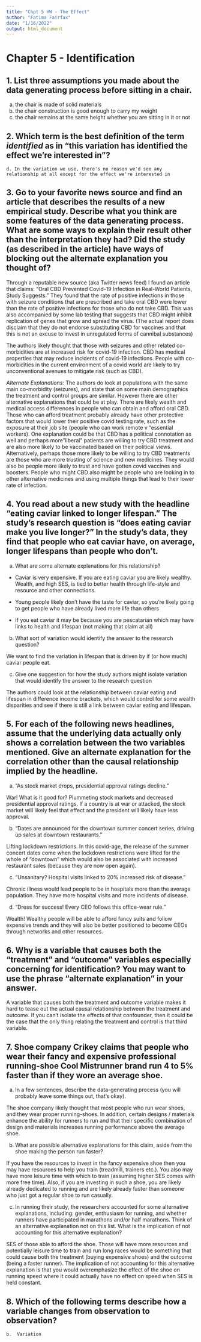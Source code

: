 ```yaml
---
title: "Chpt 5 HW - The Effect"
author: "Fatima Fairfax"
date: "1/16/2022"
output: html_document
---
```


# Chapter 5 - Identification

## 1. List three assumptions you made about the data generating process before sitting in a chair.

  a. the chair is made of solid materials
  b. the chair construction is good enough to carry my weight
  c. the chair remains at the same height whether you are sitting in it or not


## 2. Which term is the best definition of the term *identified* as in "this variation has identified the effect we're interested in"?

    d. In the variation we use, there's no reason we'd see any relationship at all except for the effect we're interested in
    

## 3.	Go to your favorite news source and find an article that describes the results of a new empirical study. Describe what you think are some features of the data generating process. What are some ways to explain their result other than the interpretation they had? Did the study (as described in the article) have ways of blocking out the alternate explanation you thought of?

Through a reputable new source (aka Twitter news feed) I found an article that claims: "Oral CBD Prevented Covid-19 Infection in Real-World Patients, Study Suggests." They found that the rate of positive infections in those with seizure conditions that are prescribed and take oral CBD were lower than the rate of positive infections for those who do not take CBD. This was also accompanied by some lab testing that suggests that CBD might inhibit replication of genes that grow and spread the virus. (The actual report does disclaim that they do not endorse substituting CBD for vaccines and that this is not an excuse to invest in unregulated forms of cannibal substances)

The authors likely thought that those with seizures and other related co-morbidities are at increased risk for covid-19 infection. CBD has medical properties that may reduce incidents of covid-19 infections. People with co-morbidities in the current environment of a covid world are likely to try unconventional avenues to mitigate risk (such as CBD).

*Alternate Explanations:* The authors do look at populations with the same main co-morbidity (seizures), and state that on some main demographics the treatment and control groups are similar. However there are other alternative explanations that could be at play. There are likely wealth and medical access differences in people who can obtain and afford oral CBD. Those who can afford treatment probably already have other protective factors that would lower their positive covid testing rate, such as the exposure at their job site (people who can work remote v "essential workers). One explanation could be that CBD has a political connotation as well and perhaps more "liberal" patients are willing to try CBD treatment and are also more likely to be vaccinated based on their political views. Alternatively, perhaps those more likely to be willing to try CBD treatments are those who are more trusting of science and new medicines. They would also be people more likely to trust and have gotten covid vaccines and boosters. People who might CBD also might be people who are looking in to other alternative medicines and using multiple things that lead to their lower rate of infection.  



## 4.	You read about a new study with the headline “eating caviar linked to longer lifespan.” The study’s research question is “does eating caviar make you live longer?” In the study’s data, they find that people who eat caviar have, on average, longer lifespans than people who don’t.

a.	What are some alternate explanations for this relationship? 

 - Caviar is very expensive. If you are eating caviar you are likely wealthy. Wealth, and high SES, is tied to better health through life-style and resource and other connections.
 
 - Young people likely don't have the taste for caviar, so you're likely going to get people who have already lived more life than others
 
 - If you eat caviar it may be because you are pescatarian which may have links to health and lifespan (not making that claim at all)


b.	What sort of variation would identify the answer to the research question?

We want to find the variation in lifespan that is driven by if (or how much) caviar people eat. 


c.	Give one suggestion for how the study authors might isolate variation that would identify the answer to the research question

The authors could look at the relationship between caviar eating and lifespan in difference income brackets, which would control for some wealth disparities and see if there is still a link between caviar eating and lifespan.



## 5.	For each of the following news headlines, assume that the underlying data actually only shows a correlation between the two variables mentioned. Give an alternate explanation for the correlation other than the causal relationship implied by the headline.

a.	“As stock market drops, presidential approval ratings decline.”

War! What is it good for? Plummeting stock markets and decreased presidential approval ratings. If a country is at war or attacked, the stock market will likely feel that effect and the president will likely have less approval.

b.	“Dates are announced for the downtown summer concert series, driving up sales at downtown restaurants.” 

Lifting lockdown restrictions. In this covid-age, the release of the summer concert dates come when the lockdown restrictions were lifted for the whole of "downtown" which would also be associated with increased restaurant sales (because they are now open again).

c.	“Unsanitary? Hospital visits linked to 20% increased risk of disease.” 

Chronic illness would lead people to be in hospitals more than the average population. They have more hospital visits and more incidents of disease. 


d.	“Dress for success! Every CEO follows this office-wear rule.”

Wealth! Wealthy people will be able to afford fancy suits and follow expensive trends and they will also be better positioned to become CEOs through networks and other resources. 



## 6.	Why is a variable that causes both the “treatment” and “outcome” variables especially concerning for identification? You may want to use the phrase “alternate explanation” in your answer.

A variable that causes both the treatment and outcome variable makes it hard to tease out the actual causal relationship between the treatment and outcome. If you can't isolate the effects of that confounder, then it could be the case that the only thing relating the treatment and control is that third variable.



## 7.	Shoe company Crikey claims that people who wear their fancy and expensive professional running-shoe Cool Mistrunner brand run 4 to 5% faster than if they wore an average shoe. 

a.	In a few sentences, describe the data-generating process (you will probably leave some things out, that’s okay).

The shoe company likely thought that most people who run wear shoes, and they wear proper running-shoes. In addition, certain designs / materials enhance the ability for runners to run and that their specific combination of design and materials increases running performance above the average shoe.


b.	What are possible alternative explanations for this claim, aside from the shoe making the person run faster?

If you have the resources to invest in the fancy expensive shoe then you may have resources to help you train (treadmill, trainers etc.). You also may have more leisure time with which to train (assuming higher SES comes with more free time). Also, if you are investing in such a shoe, you are likely already dedicated to running and are likely already faster than someone who just got a regular shoe to run casually.


c.	In running their study, the researchers accounted for some alternative explanations, including: gender, enthusiasm for running, and whether runners have participated in marathons and/or half marathons. Think of an alternative explanation not on this list. What is the implication of not accounting for this alternative explanation?

SES of those able to afford the shoe. Those will have more resources and potentially leisure time to train and run long races would be something that could cause both the treatment (buying expensive shoes) and the outcome (being a faster runner). The implication of not accounting for this alternative explanation is that you would overemphasize the effect of the shoe on running speed where it could actually have no effect on speed when SES is held constant.



## 8.	Which of the following terms describe how a variable changes from observation to observation?

    b.	Variation

